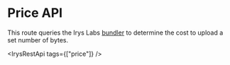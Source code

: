 
# Price API

This route queries the Irys Labs [bundler](/build/d/features/bundler) to determine the cost to upload a set number of bytes.

<IrysRestApi tags={["price"]} />
